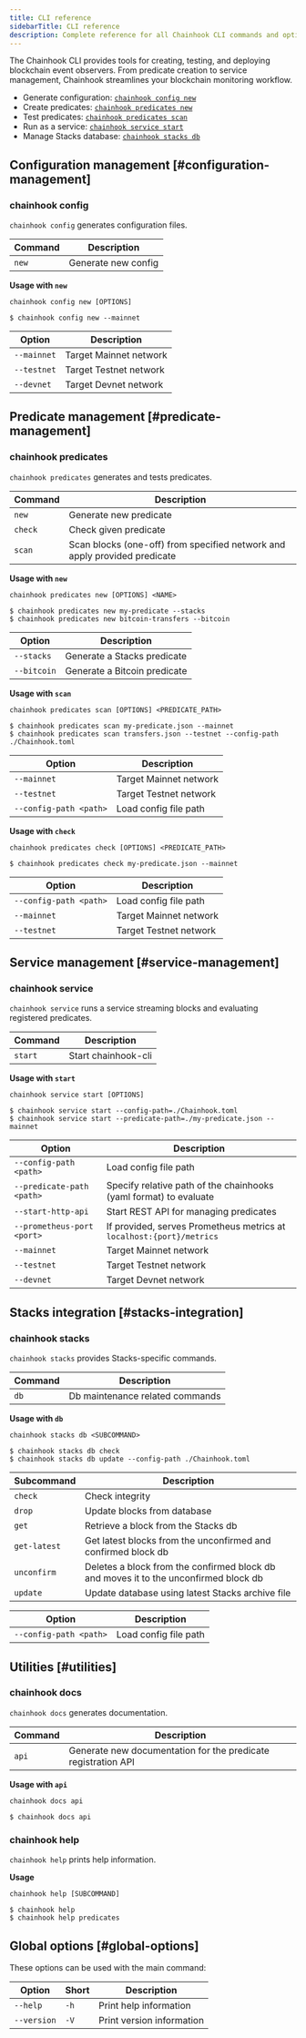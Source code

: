 ```yaml
---
title: CLI reference
sidebarTitle: CLI reference
description: Complete reference for all Chainhook CLI commands and options.
---
```


The Chainhook CLI provides tools for creating, testing, and deploying blockchain event observers. From predicate creation to service management, Chainhook streamlines your blockchain monitoring workflow.

- Generate configuration: [`chainhook config new`](#chainhook-config)
- Create predicates: [`chainhook predicates new`](#chainhook-predicates)
- Test predicates: [`chainhook predicates scan`](#chainhook-predicates)
- Run as a service: [`chainhook service start`](#chainhook-service)
- Manage Stacks database: [`chainhook stacks db`](#chainhook-stacks)

## Configuration management [#configuration-management]

### chainhook config

`chainhook config` generates configuration files.

| Command | Description |
|---------|-------------|
| `new` | Generate new config |

**Usage with `new`**

```console
chainhook config new [OPTIONS]
```

```terminal
$ chainhook config new --mainnet
```

| Option | Description |
|--------|-------------|
| `--mainnet` | Target Mainnet network |
| `--testnet` | Target Testnet network |
| `--devnet` | Target Devnet network |

## Predicate management [#predicate-management]

### chainhook predicates

`chainhook predicates` generates and tests predicates.

| Command | Description |
|---------|-------------|
| `new` | Generate new predicate |
| `check` | Check given predicate |
| `scan` | Scan blocks (one-off) from specified network and apply provided predicate |

**Usage with `new`**

```console
chainhook predicates new [OPTIONS] <NAME>
```

```terminal
$ chainhook predicates new my-predicate --stacks
$ chainhook predicates new bitcoin-transfers --bitcoin
```

| Option | Description |
|--------|-------------|
| `--stacks` | Generate a Stacks predicate |
| `--bitcoin` | Generate a Bitcoin predicate |

**Usage with `scan`**

```console
chainhook predicates scan [OPTIONS] <PREDICATE_PATH>
```

```terminal
$ chainhook predicates scan my-predicate.json --mainnet
$ chainhook predicates scan transfers.json --testnet --config-path ./Chainhook.toml
```

| Option | Description |
|--------|-------------|
| `--mainnet` | Target Mainnet network |
| `--testnet` | Target Testnet network |
| `--config-path <path>` | Load config file path |

**Usage with `check`**

```console
chainhook predicates check [OPTIONS] <PREDICATE_PATH>
```

```terminal
$ chainhook predicates check my-predicate.json --mainnet
```

| Option | Description |
|--------|-------------|
| `--config-path <path>` | Load config file path |
| `--mainnet` | Target Mainnet network |
| `--testnet` | Target Testnet network |

## Service management [#service-management]

### chainhook service

`chainhook service` runs a service streaming blocks and evaluating registered predicates.

| Command | Description |
|---------|-------------|
| `start` | Start chainhook-cli |

**Usage with `start`**

```console
chainhook service start [OPTIONS]
```

```terminal
$ chainhook service start --config-path=./Chainhook.toml
$ chainhook service start --predicate-path=./my-predicate.json --mainnet
```

| Option | Description |
|--------|-------------|
| `--config-path <path>` | Load config file path |
| `--predicate-path <path>` | Specify relative path of the chainhooks (yaml format) to evaluate |
| `--start-http-api` | Start REST API for managing predicates |
| `--prometheus-port <port>` | If provided, serves Prometheus metrics at `localhost:{port}/metrics` |
| `--mainnet` | Target Mainnet network |
| `--testnet` | Target Testnet network |
| `--devnet` | Target Devnet network |

## Stacks integration [#stacks-integration]

### chainhook stacks

`chainhook stacks` provides Stacks-specific commands.

| Command | Description |
|---------|-------------|
| `db` | Db maintenance related commands |

**Usage with `db`**

```console
chainhook stacks db <SUBCOMMAND>
```

```terminal
$ chainhook stacks db check
$ chainhook stacks db update --config-path ./Chainhook.toml
```

| Subcommand | Description |
|------------|-------------|
| `check` | Check integrity |
| `drop` | Update blocks from database |
| `get` | Retrieve a block from the Stacks db |
| `get-latest` | Get latest blocks from the unconfirmed and confirmed block db |
| `unconfirm` | Deletes a block from the confirmed block db and moves it to the unconfirmed block db |
| `update` | Update database using latest Stacks archive file |

| Option | Description |
|--------|-------------|
| `--config-path <path>` | Load config file path |

## Utilities [#utilities]

### chainhook docs

`chainhook docs` generates documentation.

| Command | Description |
|---------|-------------|
| `api` | Generate new documentation for the predicate registration API |

**Usage with `api`**

```console
chainhook docs api
```

```terminal
$ chainhook docs api
```

### chainhook help

`chainhook help` prints help information.

**Usage**

```console
chainhook help [SUBCOMMAND]
```

```terminal
$ chainhook help
$ chainhook help predicates
```

## Global options [#global-options]

These options can be used with the main command:

| Option | Short | Description |
|--------|-------|-------------|
| `--help` | `-h` | Print help information |
| `--version` | `-V` | Print version information |